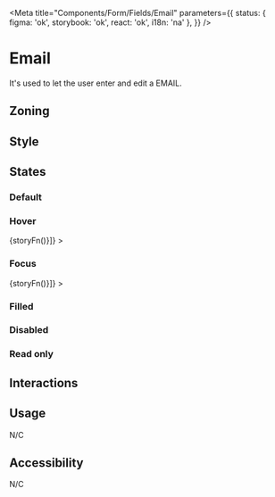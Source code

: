 
<Meta
	title="Components/Form/Fields/Email"
	parameters={{
		status: { figma: 'ok', storybook: 'ok', react: 'ok', i18n: 'na' },
	}}
/>

# Email

It's used to let the user enter and edit a EMAIL.

## Zoning

<FigmaImage
	src="https://www.figma.com/file/qc8oUSyVJM67gSsbTShftt/%F0%9F%93%90-Zoning?node-id=245%3A219"
	alt="zoning image for inputs"
/>

## Style

## States

### Default

<Canvas>
	<Story name="default">
		<Form.Email label="Email" name="email" placeholder="user@domain.com" />
	</Story>
</Canvas>

### Hover

<Canvas withSource="none">
	<Story
		name="hover"
		decorators={[storyFn => <WithSelector selector=":hover">{storyFn()}</WithSelector>]}
	>
		<Form.Email label="Email" name="email" />
	</Story>
</Canvas>

### Focus

<Canvas withSource="none">
	<Story
		name="focus"
		decorators={[storyFn => <WithSelector selector=":focus">{storyFn()}</WithSelector>]}
	>
		<Form.Email label="Email" name="email" />
	</Story>
</Canvas>

### Filled

<Canvas>
	<Story name="filled">
		<Form.Email label="Email" name="email" value="user@talend.com" />
	</Story>
</Canvas>

### Disabled

<Canvas>
	<Story name="disabled">
		<Form.Email label="Email" name="email" value="user@talend.com" disabled />
	</Story>
</Canvas>

### Read only

<Canvas>
	<Story name="read-only">
		<Form.Email label="Email" name="email" value="user@talend.com" readOnly />
	</Story>
</Canvas>

## Interactions

## Usage

N/C

## Accessibility

N/C
